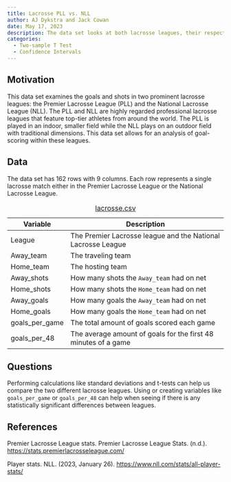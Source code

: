 ```yaml
---
title: Lacrosse PLL vs. NLL
author: AJ Dykstra and Jack Cowan
date: May 17, 2023
description: The data set looks at both lacrosse leagues, their respective teams, and their shot and goal amounts. 
categories:
  - Two-sample T Test
  - Confidence Intervals
---
```

## Motivation

This data set examines the goals and shots in two prominent lacrosse leagues: the Premier Lacrosse League (PLL) and the National Lacrosse League (NLL). The PLL and NLL are highly regarded professional lacrosse leagues that feature top-tier athletes from around the world. The PLL is played in an indoor, smaller field while the NLL plays on an outdoor field with traditional dimensions. This data set allows for an analysis of goal-scoring within these leagues. 

## Data

The data set has 162 rows with 9 columns. Each row represents a single lacrosse
match either in the Premier Lacrosse League or the National Lacrosse League.

| Variable | Description |
|----|-------------|
| League | The Premier Lacrosse league and the National Lacrosse League |
| Away_team | The traveling team |
| Home_team | The hosting team |
| Away_shots | How many shots the `Away_team` had on net |
| Home_shots | How many shots the `Home_team` had on net |
| Away_goals | How many goals the `Away_team` had on net |
| Home_goals | How many goals the `Home_team` had on net |
| goals_per_game | The total amount of goals scored each game |
| goals_per_48 | The average amount of goals for the first 48 minutes of a game |

: [lacrosse.csv](../data/lacrosse.csv)

## Questions

Performing calculations like standard deviations and t-tests can help us compare 
the two different lacrosse leagues. Using or creating variables like
`goals_per_game` or `goals_per_48` can help when seeing if there is any statistically
significant differences between leagues. 

## References

Premier Lacrosse League stats. Premier Lacrosse League Stats. (n.d.). <https://stats.premierlacrosseleague.com/>

Player stats. NLL. (2023, January 26). <https://www.nll.com/stats/all-player-stats/>
